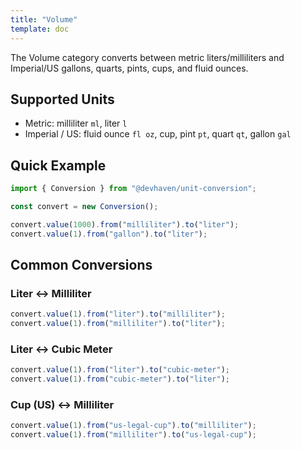 ```yaml
---
title: "Volume"
template: doc
---
```

The Volume category converts between metric liters/milliliters and Imperial/US gallons, quarts, pints, cups, and fluid ounces.

## Supported Units

- Metric: milliliter `ml`, liter `l`
- Imperial / US: fluid ounce `fl oz`, cup, pint `pt`, quart `qt`, gallon `gal`

## Quick Example
```ts
import { Conversion } from "@devhaven/unit-conversion";

const convert = new Conversion();

convert.value(1000).from("milliliter").to("liter"); 
convert.value(1).from("gallon").to("liter"); 

```

## Common Conversions

### Liter ↔ Milliliter
```ts
convert.value(1).from("liter").to("milliliter");      
convert.value(1).from("milliliter").to("liter");      
```

### Liter ↔ Cubic Meter
```ts
convert.value(1).from("liter").to("cubic-meter");      
convert.value(1).from("cubic-meter").to("liter");      
```

### Cup (US) ↔ Milliliter
```ts
convert.value(1).from("us-legal-cup").to("milliliter");      
convert.value(1).from("milliliter").to("us-legal-cup");      
```